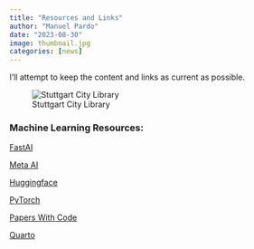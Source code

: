 ```yaml
---
title: "Resources and Links"
author: "Manuel Pardo"
date: "2023-08-30"
image: thumbnail.jpg
categories: [news]
---
```




I'll attempt to keep the content and links as current as possible.

![Stuttgart City Library](thumbnail.jpg)

### Machine Learning Resources: 

[FastAI](www.fast.ai)

[Meta AI](https://huggingface.co/)

[Huggingface](https://huggingface.co/)

[PyTorch](https://pytorch.org)

[Papers With Code](https://paperswithcode.com/)

[Quarto](https://quarto.org)


